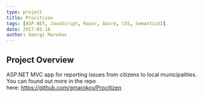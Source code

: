 ---
type: project
title: Procitizen
tags: [ASP.NET, JavaScript, Razor, Azure, CSS, SemanticUI]
date: 2017-05-18
author: Georgi Marokov
---

## Project Overview

ASP.NET MVC app for reporting issues from citizens to local municipalities. You can found out more in the repo here: <https://github.com/gmarokov/Procitizen>

